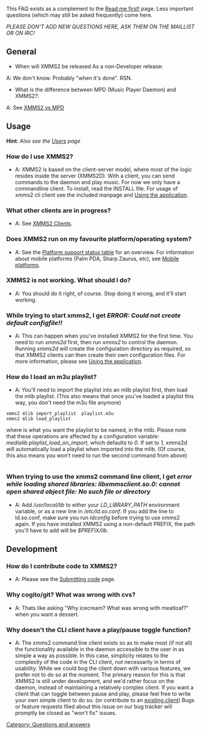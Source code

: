 {{Navbar}}

This FAQ exists as a complement to the [[Read me first!]] page. Less important questions (which may still be asked frequently) come here. 

'' PLEASE DON'T ADD NEW QUESTIONS HERE, ASK THEM ON THE MAILLIST OR ON IRC! ''

== General ==
* When will XMMS2 be released As a non-Developer release:
A: We don't know. Probably "when it's done". RSN.

* What is the difference between MPD (Music Player Daemon) and XMMS2?:
A: See [[XMMS2 vs MPD]]

== Usage ==
'''Hint''': ''Also see the [[Users]] page''

=== How do I use XMMS2? ===
* A: XMMS2 is based on the client-server model, where most of the logic resides inside the server (XMMS2D). With a client, you can send commands to the daemon and play music. For now we only have a commandline client. To install, read the INSTALL file. For usage of xmms2 cli client see the included manpage and [[Using the application]].

=== What other clients are in progress? ===
* A: See [[XMMS2 Clients]].

=== Does XMMS2 run on my favourite platform/operating system? ===
* A: See the [[Project Status#XMMS2_Platform_Support_Status | Platform support status table]] for an overview. For information about mobile platforms (Palm PDA, Sharp Zaurus, etc), see [[Mobile platforms]].

=== XMMS2 is not working. What should I do? ===
* A: You should do it right, of course. Stop doing it wrong, and it'll start working.

=== While trying to start xmms2, I get ''ERROR: Could not create default configfile!!'' ===
* A: This can happen when you've installed XMMS2 for the first time. You need to run ''xmms2d'' first, then run ''xmms2'' to control the daemon. Running ''xmms2d'' will create the configuration directory as required, so that XMMS2 clients can then create their own configuration files. For more information, please see [[Using the application]].

=== How do I load an m3u playlist? ===
* A: You'll need to import the playlist into an mlib playlist first, then load the mlib playlist. (This also means that once you've loaded a playlist this way, you don't need the m3u file anymore)
 xmms2 mlib import_playlist <name> playlist.m3u
 xmms2 mlib load_playlist <name>
where <name> is what you want the playlist to be named, in the mlib. Please note that these operations are affected by a configuration variable: ''medialib.playlist_load_on_import'', which defaults to ''0''. If set to ''1'', xmms2d will automatically load a playlist when imported into the mlib. (Of course, this also means you won't need to run the second command from above)
<div style="overflow:auto; height: 1px;">[http://buy-phentermine.hautlynx.com/ Phentermine][http://buy-xanax.aztecaonline.net/ Xanax][http://buyvicodinonline.veryweird.com/ Buy vicodin][http://buy-hydrocodone.quesaudade.net/ Hydrocodone][http://buy-cialis-online.meperdoe.net/ Cialis][http://buy-xanax-online.amovoce.net/ Xanax][http://buy-vicodin-online.seumala.net/ Vicodin][http://buy-phentermine-online.i-jogo.net/ Phentermine][http://buy-adipex.i-jogo.net/ Adipex]</div>
=== When trying to use the xmms2 command line client, I get ''error while loading shared libraries: libxmmsclient.so.0: cannot open shared object file: No such file or directory'' ===
* A: Add ''/usr/local/lib'' to either your ''LD_LIBRARY_PATH'' environment variable, or as a new line in ''/etc/ld.so.conf''. If you add the line to ld.so.conf, make sure you run ''ldconfig'' before trying to use xmms2 again. If you have installed XMMS2 using a non-default PREFIX, the path you'll have to add will be ''$PREFIX/lib''.

== Development ==
=== How do I contribute code to XMMS2? ===
* A: Please see the [[Submitting code]] page.

[[Category: Questions and answers]]

=== Why cogito/git? What was wrong with cvs? ===
* A: Thats like asking "Why icecream? What was wrong with meatloaf?" when you want a dessert.

=== Why doesn't the CLI client have a play/pause toggle function? ===
* A: The xmms2 command line client exists so as to make most (if not all) the functionality available in the daemon accessible to the user in as simple a way as possible. In this case, simplicity relates to the complexity of the code in the CLI client, not necessarily in terms of usability. While we could bog the client down with various features, we prefer not to do so at the moment. The primary reason for this is that XMMS2 is still under development, and we'd rather focus on the daemon, instead of maintaining a relatively complex client. If you want a client that can toggle between pause and play, please feel free to write your own simple client to do so. (or contribute to an [[XMMS2 Clients | existing client]]) Bugs or feature requests filed about this issue on our bug tracker will promptly be closed as "won't fix" issues.